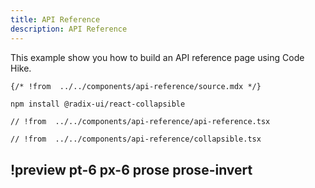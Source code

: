 ```yaml
---
title: API Reference
description: API Reference
---
```



This example show you how to build an API reference page using Code Hike.

<Hike as={ExampleTabs}>

```mdx content.mdx
{/* !from  ../../components/api-reference/source.mdx */}
```

```txt Terminal
npm install @radix-ui/react-collapsible
```

```tsx api-reference.tsx
// !from  ../../components/api-reference/api-reference.tsx
```

```tsx collapsible.tsx
// !from  ../../components/api-reference/collapsible.tsx
```

## !preview pt-6 px-6 prose prose-invert

<Preview />

</Hike>
